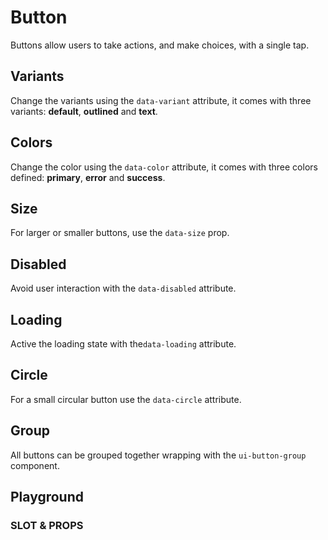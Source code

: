 
# Button

Buttons allow users to take actions, and make choices, with a single tap.

<Meta of={ButtonStories} />

## Variants

Change the variants using the `data-variant` attribute, it comes with three variants: **default**, **outlined** and **text**.

<Canvas withToolbar={true}>
  <Story of={ButtonStories.Variants} />
</Canvas>

## Colors

Change the color using the `data-color` attribute, it comes with three colors defined: **primary**, **error** and **success**.

<Canvas withToolbar={true}>
  <Story of={ButtonStories.Colors} />
</Canvas>

## Size

For larger or smaller buttons, use the `data-size` prop.

<Canvas withToolbar={true}>
  <Story of={ButtonStories.Size} />
</Canvas>

## Disabled

Avoid user interaction with the `data-disabled` attribute.

<Canvas withToolbar={true}>
  <Story of={ButtonStories.Disabled} />
</Canvas>

## Loading

Active the loading state with the`data-loading` attribute.

<Canvas withToolbar={true}>
  <Story of={ButtonStories.Loading} />
</Canvas>

## Circle

For a small circular button use the `data-circle` attribute.

<Canvas withToolbar={true}>
  <Story of={ButtonStories.Circle} />
</Canvas>

## Group

All buttons can be grouped together wrapping with the `ui-button-group` component.

<Canvas withToolbar={true}>
  <Story of={ButtonStories.Group} />
</Canvas>

## Playground

<Canvas withToolbar={true}>
  <Story of={ButtonStories.Playground} />
</Canvas>

### SLOT & PROPS

<ArgsTable story="Playground" />
